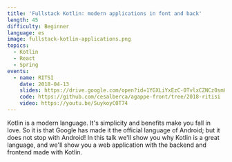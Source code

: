 ```yaml
---
title: 'Fullstack Kotlin: modern applications in font and back'
length: 45
difficulty: Beginner
language: es
image: fullstack-kotlin-applications.png
topics:
  - Kotlin
  - React
  - Spring
events:
  - name: RITSI
    date: 2018-04-13
    slides: https://drive.google.com/open?id=1YGXLiYxEzC-0TvlxCZNCz0smH1aLdIfc-c_bk9WsNKM
    code: https://github.com/cesalberca/agappe-front/tree/2018-ritisi
    video: https://youtu.be/SuykoyC0T74
---
```


Kotlin is a modern language. It's simplicity and benefits make you fall in love. So it is that Google has made it the official language of Android; but it does not stop with Android! In this talk we'll show you why Kotlin is a great language, and we'll show you a web application with the backend and frontend made with Kotlin.
